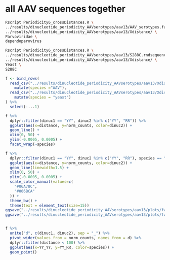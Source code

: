 # all AAV sequences together

```bash
Rscript Periodicity6_crossDistances.R \
../results/dinucleotide_periodicity_AAVserotypes/aav13/AAV_serotypes.fasta    \
../results/dinucleotide_periodicity_AAVserotypes/aav13/Xdistance/ \
Parvoviridae \
dependoparovirus

Rscript Periodicity6_crossDistances.R \
../results/dinucleotide_periodicity_AAVserotypes/aav13/S288C.rndsequences.1.fasta  \
../results/dinucleotide_periodicity_AAVserotypes/aav13/Xdistance/ \
Yeast \
S288C
```



```r
f <- bind_rows(
  read_csv("../results/dinucleotide_periodicity_AAVserotypes/aav13/Xdistance/dependoparovirus.Xdist.HIST.csv") %>% 
    mutate(species ="AAV"),
  read_csv("../results/dinucleotide_periodicity_AAVserotypes/aav13/Xdistance/S288C.Xdist.HIST.csv") %>% 
    mutate(species = "yeast")
) %>% 
  select(-...1) 

f %>% 
  dplyr::filter(dinuc1 == "YY", dinuc2 %in% c("YY", "RR")) %>%
  ggplot(aes(x=distance, y=norm_counts, color=dinuc2)) +
  geom_line() +
  xlim(0, 50) +
  ylim(-0.0005, 0.0005) +
  facet_wrap(~species)

f %>% 
  dplyr::filter(dinuc1 == "YY", dinuc2 %in% c("YY", "RR"), species == "AAV") %>%
  ggplot(aes(x=distance, y=norm_counts, color=dinuc2)) +
  geom_line(linewidth=1.5) +
  xlim(0, 50) +
  ylim(-0.0005, 0.0005) +
  scale_color_manual(values=c(
    "#06A78C",
    "#006BCA"
  )) +
  theme_bw() +
  theme(text = element_text(size=15))
ggsave("../results/dinucleotide_periodicity_AAVserotypes/aav13/plots/fwd_rev_joined.aav13.Xdistance.YY-RR.png", width=6, height=4)
ggsave("../results/dinucleotide_periodicity_AAVserotypes/aav13/plots/fwd_rev_joined.aav13.Xdistance.YY-RR.svg", width=6, height=4)


f %>% 
  unite("d", c(dinuc1, dinuc2), sep = "_") %>%
  pivot_wider(values_from = norm_counts, names_from = d) %>% 
  dplyr::filter(distance < 100) %>% 
  ggplot(aes(x=YY_YY, y=YY_RR, color=species)) +
  geom_point()
```





